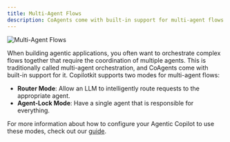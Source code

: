 ```yaml
---
title: Multi-Agent Flows
description: CoAgents come with built-in support for multi-agent flows.
---
```


<Frame>
    <img src="/images/coagents/multi-agent-flows.png" alt="Multi-Agent Flows" />
</Frame>

When building agentic applications, you often want to orchestrate complex flows together that require the coordination of multiple
agents. This is traditionally called multi-agent orchestration, and CoAgents come with built-in support for it. Copilotkit supports
two modes for multi-agent flows:

- **Router Mode**: Allow an LLM to intelligently route requests to the appropriate agent.
- **Agent-Lock Mode**: Have a single agent that is responsible for everything.

For more information about how to configure your Agentic Copilot to use these modes, check out our [guide](/coagents/advanced/router-mode-agent-lock).

